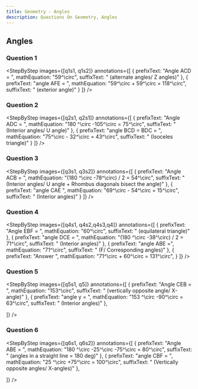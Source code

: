 ```yaml
---
title: Geometry - Angles
description: Questions On Geometry, Angles
---
```



## Angles

### Question 1

<Accordions>
  <Accordion title="Question">
    <QuestionWithImage
      image={question}
      subquestions={["Find ∠ AFE (2m)."]}
    />
  </Accordion>
  <Accordion title="Answer Walkthrough">

<StepByStep
  images={[q1s1, q1s2]}
  annotations={[
    {
      prefixText: "Angle ACD = ",
      mathEquation: "59^\\circ",
      suffixText: " (alternate angles/ Z angles)"
    },
    {
      prefixText: "angle AFE = ",
      mathEquation: "59^\\circ + 59^\\circ = 118^\\circ",
      suffixText: " (exterior angle)"
    }
  ]}
/>
  </Accordion>
</Accordions>

### Question 2

<Accordions>
  <Accordion title="Question">
    <QuestionWithImage
      image={q2}
      subquestions={["In the figure above, ABCD is a trapezium and BCD is an isoceles triangle. Find ∠ x."]}
    />
  </Accordion>
  <Accordion title="Answer Walkthrough">

<StepByStep
  images={[q2s1, q2s1]}
  annotations={[
    {
      prefixText: "Angle ADC = ",
      mathEquation: "180 ^\\circ -105^\\circ = 75^\\circ",
      suffixText: " (Interior angles/ U angle)"
    },
    {
      prefixText: "angle BCD = BDC = ",
      mathEquation: "75^\\circ - 32^\\circ = 43^\\circ",
      suffixText: " (Isoceles triangle)"
    }
  ]}
/>
  </Accordion>
</Accordions>

### Question 3

<Accordions>
  <Accordion title="Question">
    <QuestionWithImage
      image={q3}
      subquestions={["In the figure above, ABCD is a rhombus. Find ∠CAE"]}
    />
  </Accordion>
  <Accordion title="Answer Walkthrough">

<StepByStep
  images={[q3s1, q3s2]}
  annotations={[
    {
      prefixText: "Angle ACB = ",
      mathEquation: "(180 ^\\circ -78^\\circ) / 2 = 54^\\circ",
      suffixText: " (Interior angles/ U angle + Rhombus diagonals bisect the angle)"
    },
    {
      prefixText: "angle CAE  ",
      mathEquation: "69^\\circ - 54^\\circ = 15^\\circ",
      suffixText: " (Interior angles)"
    }
  ]}
/>
  </Accordion>
</Accordions>

### Question 4

<Accordions>
  <Accordion title="Question">
    <QuestionWithImage
      image={q4}
      subquestions={["In the figure below, ABCD is a trapezium where AB is parallel to CD. CDE is an isosceles triangle where DE = DC. BEF is an equilateral triangle. Find ∠ABF."]}
    />
  </Accordion>
  <Accordion title="Answer Walkthrough">

<StepByStep
  images={[q4s1, q4s2,q4s3,q4]}
  annotations={[
    {
      prefixText: "Angle EBF = ",
      mathEquation: "60^\\circ",
      suffixText: " (equilateral triangle)"
    },
    {
      prefixText: "angle DCE = ",
      mathEquation: "(180 ^\\circ -38^\\circ) / 2 = 71^\\circ",
      suffixText: " (Interior angles)"
    },
        {
      prefixText: "angle ABE =",
      mathEquation: "71^\\circ",
      suffixText: " (F/ Corresponding angles)"
    },
    {
      prefixText: "Answer ",
      mathEquation: "71^\\circ + 60^\\circ = 131^\\circ",
    }
  ]}
/>
  </Accordion>
</Accordions>

### Question 5

<Accordions>
  <Accordion title="Question">
    <QuestionWithImage
      image={q5}
      subquestions={["In the figure below, ABCD is a trapezium where AB is parallel to CD. CDE is an isosceles triangle where DE = DC. BEF is an equilateral triangle. Find ∠ABF."]}
    />
  </Accordion>
  <Accordion title="Answer Walkthrough">

<StepByStep
  images={[q5s1, q5]}
  annotations={[
    {
      prefixText: "Angle CEB = ",
      mathEquation: "153^\\circ",
      suffixText: " (vertically opposite angle/ X-angle)"
    },
    {
      prefixText: "angle y = ",
      mathEquation: "153 ^\\circ -90^\\circ = 63^\\circ",
      suffixText: " (Interior angles)"
    },
      
  ]}
/>
  </Accordion>
</Accordions>

### Question 6

<Accordions>
  <Accordion title="Question">
    <QuestionWithImage
      image={q6}
      subquestions={["AC and DF are straight lines. Find ∠CBF."]}
    />
  </Accordion>
  <Accordion title="Answer Walkthrough">

<StepByStep
  images={[q6s1, q6s2]}
  annotations={[
    {
      prefixText: "Angle ABE = ",
      mathEquation: "180 ^\\circ -25^\\circ -75^\\circ = 80^\\circ",
      suffixText: " (angles in a straight line = 180 deg)"
    },
    {
      prefixText: "angle CBF = ",
      mathEquation: "25 ^\\circ +75^\\circ = 100^\\circ",
      suffixText: " (Vertically opposite angles/ X-angles)"
    },
      
  ]}
/>
  </Accordion>
</Accordions>
